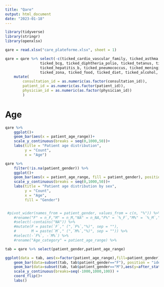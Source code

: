 ```yaml
---
title: "Qare"
output: html_document
date: "2023-01-18"
---
```


```r
library(tidyverse)
library(stringr)
library(openxlsx)

qare = read.xlsx("care_plateforme.xlsx", sheet = 1)
```

```r
qare = qare %>% select(-c(ticked_cardio_vascular_family, ticked_asthma, ticked_stress, ticked_psycho, ticked_neuroleptics,
                ticked_bcg, ticked_diphtheria_polio, ticked_tetanus, ticked_pertussis, ticked_haemophilus,
                ticked_hepatitis_b, ticked_pneumococcus, ticked_meningitis_c, ticked_mmr, ticked_hpv, ticked_influenza,
                ticked_zona, ticked_food, ticked_diet, ticked_alcohol, ticked_cigarettes, ticked_exercise)) %>% 
    mutate(
        consultation_id = as.numeric(as.factor(consultation_id)),
        patient_id = as.numeric(as.factor(patient_id)),
        physician_id = as.numeric(as.factor(physician_id))
        )


```

# Age
```r
qare %>% 
    ggplot()+
    geom_bar(aes(x = patient_age_range))+
    scale_y_continuous(breaks = seq(0,1000,50))+
    labs(title = "Patient age distribution",
         y = "Count",
         x = "Age")

qare %>% 
    filter(!is.na(patient_gender)) %>% 
    ggplot()+
    geom_bar(aes(x = patient_age_range, fill = patient_gender), position = "dodge")+
    scale_y_continuous(breaks = seq(0,1000,50))+
    labs(title = "Patient age distribution by sex",
         y = "Count",
         x = "Age",
         fill = "Gender")


 #pivot_wider(names_from = patient_gender, values_from = c(n, "%")) %>% 
    #rename("F" = n_F,"M" = n_M,"NA" = n_NA,"F%" = `%_F`,"M%" = `%_M`,"NA%" = `%_NA`) %>% 
    #select(-contains("NA")) %>% 
    #mutate(F = paste(`F`," (",`F%`,"%)", sep = ""),
    #       M = paste(`M`," (",`M%`,"%)", sep = "")) %>% 
    #select(-`F%`, -`M%`) %>% 
    #rename("Age_category" = patient_age_range) %>% 

tab = qare %>% select(patient_gender,patient_age_range) 

ggplot(data = tab, aes(x=factor(patient_age_range),fill=patient_gender)) + 
    geom_bar(data=subset(tab, tab$patient_gender=="F"), position = "identity") + 
    geom_bar(data=subset(tab, tab$patient_gender=="M"),aes(y=after_stat(count)*(-1))) + 
    scale_y_continuous(breaks=seq(-1000,1000,100)) + 
    coord_flip()+
    labs()
```

